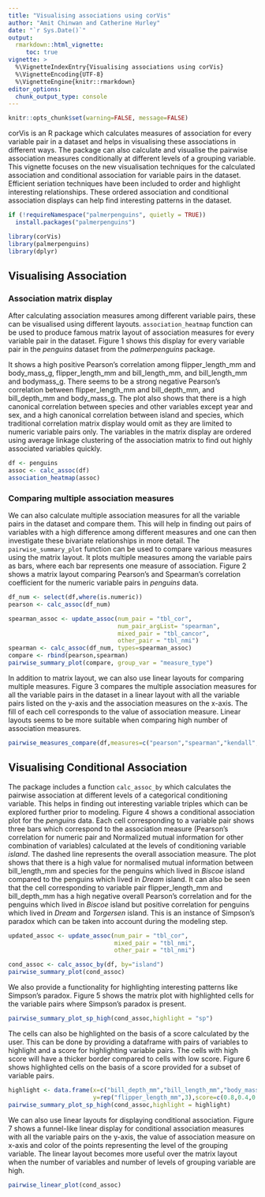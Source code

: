 ```yaml
---
title: "Visualising associations using corVis"
author: "Amit Chinwan and Catherine Hurley"
date: "`r Sys.Date()`"
output:
  rmarkdown::html_vignette:
     toc: true
vignette: >
  %\VignetteIndexEntry{Visualising associations using corVis}
  %\VignetteEncoding{UTF-8}
  %\VignetteEngine{knitr::rmarkdown}
editor_options: 
  chunk_output_type: console
---
```



```r
knitr::opts_chunk$set(warning=FALSE, message=FALSE)
```

corVis is an R package which calculates measures of association for every variable pair in a dataset and helps in visualising these associations in different ways. The package can also calculate and visualise the pairwise association measures conditionally at different levels of a grouping variable. This vignette focuses on the new visualisation techniques for the calculated association and conditional association for variable pairs in the dataset. Efficient seriation techniques have been included to order and highlight interesting relationships. These ordered association and conditional association displays can help find interesting patterns in the dataset.

```r
if (!requireNamespace("palmerpenguins", quietly = TRUE))
  install.packages("palmerpenguins")

library(corVis)
library(palmerpenguins)
library(dplyr)


```

## Visualising Association

### Association matrix display

After calculating association measures among different variable pairs, these can be visualised using different layouts. `association_heatmap` function can be used to produce famous matrix layout of association measures for every variable pair in the dataset. Figure 1 shows this display for every variable pair in the *penguins* dataset from the *palmerpenguins* package.
   
It shows a high positive Pearson's correlation among flipper_length_mm and body_mass_g, flipper_length_mm and bill_length_mm, and bill_length_mm and bodymass_g. There seems to be a strong negative Pearson's correlation between flipper_length_mm and bill_depth_mm, and bill_depth_mm and body_mass_g. The plot also shows that there is a high canonical correlation between species and other variables except year and sex, and a high canonical correlation between island and species, which traditional correlation matrix display would omit as they are limited to numeric variable pairs only. The variables in the matrix display are ordered using average linkage clustering of the association matrix to find out highly associated variables quickly.


```r
df <- penguins
assoc <- calc_assoc(df)
association_heatmap(assoc)
```


### Comparing multiple association measures


We can also calculate multiple association measures for all the variable pairs in the dataset and compare them. This will help in finding out pairs of variables with a high difference among different measures and one can then investigate these bivariate relationships in more detail. The `pairwise_summary_plot` function can be used to compare various measures using the matrix layout. It plots multiple measures among the variable pairs as bars, where each bar represents one measure of association. Figure 2 shows a matrix layout comparing Pearson's and Spearman's correlation coefficient for the numeric variable pairs in *penguins* data. 

```r

df_num <- select(df,where(is.numeric))
pearson <- calc_assoc(df_num)

spearman_assoc <- update_assoc(num_pair = "tbl_cor",
                               num_pair_argList= "spearman",
                               mixed_pair = "tbl_cancor",
                               other_pair = "tbl_nmi")
spearman <- calc_assoc(df_num, types=spearman_assoc)
compare <- rbind(pearson,spearman)
pairwise_summary_plot(compare, group_var = "measure_type")
```


In addition to matrix layout, we can also use linear layouts for comparing multiple measures. Figure 3 compares the multiple association measures for all the variable pairs in the dataset in a linear layout with all the variable pairs listed on the y-axis and the association measures on the x-axis. The fill of each cell corresponds to the value of association measure. Linear layouts seems to be more suitable when comparing high number of association measures.    

```r


pairwise_measures_compare(df,measures=c("pearson","spearman","kendall","cancor","nmi"))

```



## Visualising Conditional Association


The package includes a function `calc_assoc_by` which calculates the pairwise association at different levels of a categorical conditioning variable. This helps in finding out interesting variable triples which can be explored further prior to modeling. Figure 4 shows a conditional association plot for the *penguins* data. Each cell corresponding to a variable pair shows three bars which correspond to the association measure (Pearson's correlation for numeric pair and Normalized mutual information for other combination of variables) calculated at the levels of conditioning variable *island*. The dashed line represents the overall association measure. The plot shows that there is a high value for normalised mutual information between bill_length_mm and species for the penguins which lived in *Biscoe* island compared to the penguins which lived in *Dream* island. It can also be seen that the cell corresponding to variable pair flipper_length_mm and bill_depth_mm has a high negative overall Pearson's correlation and for the penguins which lived in *Biscoe* island but positive  correlation for penguins which lived in *Dream* and *Torgersen* island. This is an instance of Simpson's paradox which can be taken into account during the modeling step.


```r
updated_assoc <- update_assoc(num_pair = "tbl_cor",
                              mixed_pair = "tbl_nmi",
                              other_pair = "tbl_nmi")

cond_assoc <- calc_assoc_by(df, by="island")
pairwise_summary_plot(cond_assoc)
```

We also provide a functionality for highlighting interesting patterns like Simpson's paradox. Figure 5 shows the matrix plot with highlighted cells for the variable pairs where Simpson's paradox is present.

```r
pairwise_summary_plot_sp_high(cond_assoc,highlight = "sp")
```

The cells can also be highlighted on the basis of a score calculated by the user. This can be done by providing a dataframe with pairs of variables to highlight and a score for highlighting variable pairs. The cells with high score will have a thicker border compared to cells with low score. Figure 6 shows highlighted cells on the basis of a score provided for a subset of variable pairs.

```r
highlight <- data.frame(x=c("bill_depth_mm","bill_length_mm","body_mass_g"),
                        y=rep("flipper_length_mm",3),score=c(0.8,0.4,0.1))
pairwise_summary_plot_sp_high(cond_assoc,highlight = highlight)
```



We can also use linear layouts for displaying conditional association. Figure 7 shows a funnel-like linear display for conditional association measures with all the variable pairs on the y-axis, the value of association measure on x-axis and color of the points representing the level of the grouping variable. The linear layout becomes more useful over the matrix layout when the number of variables and number of levels of grouping variable are high.

```r

pairwise_linear_plot(cond_assoc)
```











